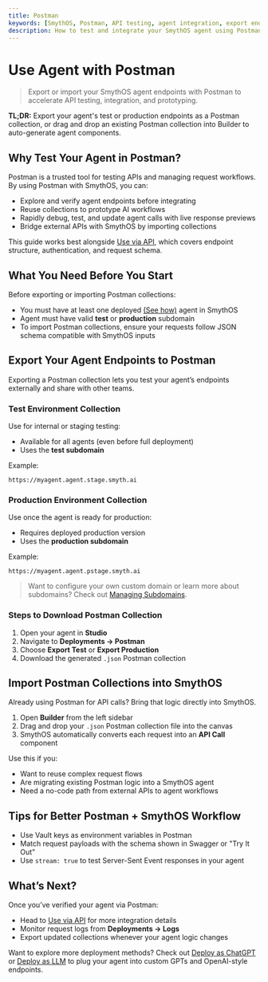 ```yaml
---
title: Postman
keywords: [SmythOS, Postman, API testing, agent integration, export endpoints, import collection]
description: How to test and integrate your SmythOS agent using Postman collections.
---
```


# Use Agent with Postman

> Export or import your SmythOS agent endpoints with Postman to accelerate API testing, integration, and prototyping.

<InfoCallout> **TL;DR:** Export your agent's test or production endpoints as a Postman collection, or drag and drop an existing Postman collection into Builder to auto-generate agent components. </InfoCallout>

<Divider />

## Why Test Your Agent in Postman?

Postman is a trusted tool for testing APIs and managing request workflows. By using Postman with SmythOS, you can:

- Explore and verify agent endpoints before integrating
- Reuse collections to prototype AI workflows
- Rapidly debug, test, and update agent calls with live response previews
- Bridge external APIs with SmythOS by importing collections

This guide works best alongside [Use via API](/docs/agent-deployments/deployments/deploy-as-api), which covers endpoint structure, authentication, and request schema.

<Divider />

## What You Need Before You Start

Before exporting or importing Postman collections:

- You must have at least one deployed [(See how)](/docs/agent-deployments/overview) agent in SmythOS
- Agent must have valid **test** or **production** subdomain
- To import Postman collections, ensure your requests follow JSON schema compatible with SmythOS inputs

<Divider />

## Export Your Agent Endpoints to Postman

Exporting a Postman collection lets you test your agent’s endpoints externally and share with other teams.

### Test Environment Collection

Use for internal or staging testing:

- Available for all agents (even before full deployment)
- Uses the **test subdomain**

Example:
```text
https://myagent.agent.stage.smyth.ai
```

### Production Environment Collection

Use once the agent is ready for production:

- Requires deployed production version
- Uses the **production subdomain**

Example:
```text
https://myagent.agent.pstage.smyth.ai
```

> Want to configure your own custom domain or learn more about subdomains? Check out [Managing Subdomains](/docs/agent-deployments/subdomains).

### Steps to Download Postman Collection

1. Open your agent in **Studio**  
2. Navigate to **Deployments → Postman**  
3. Choose **Export Test** or **Export Production**  
4. Download the generated `.json` Postman collection

<Arcade src="https://demo.arcade.software/CI0fMYdVuulWQlXdLHHo?embed&embed_mobile=tab&embed_desktop=inline&show_copy_link=true" title="Export Agent to Postman | SmythOS" />

<Divider />

## Import Postman Collections into SmythOS

Already using Postman for API calls? Bring that logic directly into SmythOS.

1. Open **Builder** from the left sidebar  
2. Drag and drop your `.json` Postman collection file into the canvas  
3. SmythOS automatically converts each request into an **API Call** component

Use this if you:

- Want to reuse complex request flows
- Are migrating existing Postman logic into a SmythOS agent
- Need a no-code path from external APIs to agent workflows

<Arcade src="https://demo.arcade.software/GTrFqGZF3az6Z128wTrU?embed&embed_mobile=tab&embed_desktop=inline&show_copy_link=true" title="Import Postman Collection | SmythOS" />

<Divider />

## Tips for Better Postman + SmythOS Workflow

- Use Vault keys as environment variables in Postman
- Match request payloads with the schema shown in Swagger or "Try It Out"
- Use `stream: true` to test Server-Sent Event responses in your agent

<PromptCard prompt="Drag a Postman collection into Builder to scaffold your agent from real-world API workflows." />

<Divider />

## What’s Next?

Once you’ve verified your agent via Postman:

- Head to [Use via API](/docs/agent-deployments/deployments/deploy-as-api) for more integration details
- Monitor request logs from **Deployments → Logs**
- Export updated collections whenever your agent logic changes

Want to explore more deployment methods? Check out [Deploy as ChatGPT](/docs/agent-deployments/deployments/deploy-as-chatgpt) or [Deploy as LLM](/docs/agent-deployments/deployments/deploy-as-llm) to plug your agent into custom GPTs and OpenAI-style endpoints.

<Divider />

